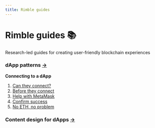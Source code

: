 ```yaml
---
title: Rimble guides
---
```


# Rimble guides 📚
Research-led guides for creating user-friendly blockchain experiences

### dApp patterns [→](/guides/ux/)

**Connecting to a dApp**

1. [Can they connect?](/guides/ux/connect-a-wallet-conditions)
2. [Before they connect](/guides/ux/connect-a-wallet-before)
3. [Help with MetaMask](/guides/ux/connect-a-wallet-metamask)
4. [Confirm success](/guides/ux/connect-a-wallet-success)
5. [No ETH, no problem](/guides/ux/connect-a-wallet-low-funds)

### Content design for dApps [→](/guides/content/)
